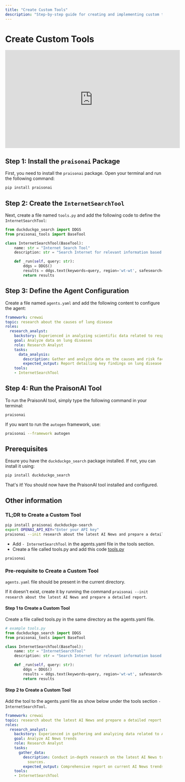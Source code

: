 ```yaml
---
title: "Create Custom Tools"
description: "Step-by-step guide for creating and implementing custom tools in PraisonAI, including examples and configuration instructions"
---
```


# Create Custom Tools

<iframe width="560" height="315" src="https://www.youtube.com/embed/JSU2Rndh06c" title="YouTube video player" frameborder="0" allow="accelerometer; autoplay; clipboard-write; encrypted-media; gyroscope; picture-in-picture" allowfullscreen></iframe>

## Step 1: Install the `praisonai` Package

First, you need to install the `praisonai` package. Open your terminal and run the following command:

```bash
pip install praisonai
```

## Step 2: Create the `InternetSearchTool`

Next, create a file named `tools.py` and add the following code to define the `InternetSearchTool`:

```python
from duckduckgo_search import DDGS
from praisonai_tools import BaseTool

class InternetSearchTool(BaseTool):
    name: str = "Internet Search Tool"
    description: str = "Search Internet for relevant information based on a query or latest news"

    def _run(self, query: str):
        ddgs = DDGS()
        results = ddgs.text(keywords=query, region='wt-wt', safesearch='moderate', max_results=5)
        return results
```

## Step 3: Define the Agent Configuration

Create a file named `agents.yaml` and add the following content to configure the agent:

```yaml
framework: crewai
topic: research about the causes of lung disease
roles:
  research_analyst:
    backstory: Experienced in analyzing scientific data related to respiratory health.
    goal: Analyze data on lung diseases
    role: Research Analyst
    tasks:
      data_analysis:
        description: Gather and analyze data on the causes and risk factors of lung diseases.
        expected_output: Report detailing key findings on lung disease causes.
    tools:
    - InternetSearchTool
```

## Step 4: Run the PraisonAI Tool

To run the PraisonAI tool, simply type the following command in your terminal:

```bash
praisonai
```

If you want to run the `autogen` framework, use:

```bash
praisonai --framework autogen
```

## Prerequisites

Ensure you have the `duckduckgo_search` package installed. If not, you can install it using:

```bash
pip install duckduckgo_search
```

That's it! You should now have the PraisonAI tool installed and configured.

## Other information

### TL;DR to Create a Custom Tool

```bash
pip install praisonai duckduckgo-search
export OPENAI_API_KEY="Enter your API key"
praisonai --init research about the latest AI News and prepare a detailed report
```

- Add `- InternetSearchTool` in the agents.yaml file in the tools section. 
- Create a file called tools.py and add this code [tools.py](tools.py)

```bash
praisonai
```

### Pre-requisite to Create a Custom Tool
`agents.yaml` file should be present in the current directory. 

If it doesn't exist, create it by running the command `praisonai --init research about the latest AI News and prepare a detailed report`.

#### Step 1 to Create a Custom Tool

Create a file called tools.py in the same directory as the agents.yaml file.

```python
# example tools.py
from duckduckgo_search import DDGS
from praisonai_tools import BaseTool

class InternetSearchTool(BaseTool):
    name: str = "InternetSearchTool"
    description: str = "Search Internet for relevant information based on a query or latest news"

    def _run(self, query: str):
        ddgs = DDGS()
        results = ddgs.text(keywords=query, region='wt-wt', safesearch='moderate', max_results=5)
        return results
```

#### Step 2 to Create a Custom Tool

Add the tool to the agents.yaml file as show below under the tools section `- InternetSearchTool`.

```yaml
framework: crewai
topic: research about the latest AI News and prepare a detailed report
roles:
  research_analyst:
    backstory: Experienced in gathering and analyzing data related to AI news trends.
    goal: Analyze AI News trends
    role: Research Analyst
    tasks:
      gather_data:
        description: Conduct in-depth research on the latest AI News trends from reputable
          sources.
        expected_output: Comprehensive report on current AI News trends.
    tools:
    - InternetSearchTool
```

